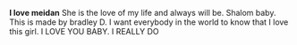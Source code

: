 '''I love meidan''' 
She is the love of my life and always will be. Shalom baby.
This is made by bradley D. I want everybody in the world to know that I love this girl. I LOVE YOU BABY. I REALLY DO